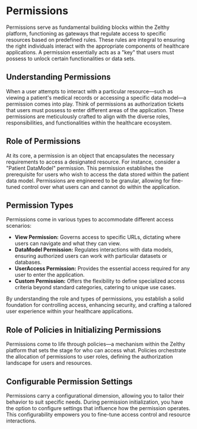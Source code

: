 # Permissions

Permissions serve as fundamental building blocks within the Zelthy platform, functioning as gateways that regulate access to specific resources based on predefined rules. These rules are integral to ensuring the right individuals interact with the appropriate components of healthcare applications. A permission essentially acts as a "key" that users must possess to unlock certain functionalities or data sets.

## Understanding Permissions

When a user attempts to interact with a particular resource—such as viewing a patient's medical records or accessing a specific data model—a permission comes into play. Think of permissions as authorization tickets that users must possess to enter different areas of the application. These permissions are meticulously crafted to align with the diverse roles, responsibilities, and functionalities within the healthcare ecosystem.

## Role of Permissions

At its core, a permission is an object that encapsulates the necessary requirements to access a designated resource. For instance, consider a "Patient DataModel" permission. This permission establishes the prerequisite for users who wish to access the data stored within the patient data model. Permissions are engineered to be granular, allowing for fine-tuned control over what users can and cannot do within the application.

## Permission Types

Permissions come in various types to accommodate different access scenarios:

- **View Permission:** Governs access to specific URLs, dictating where users can navigate and what they can view.
- **DataModel Permission:** Regulates interactions with data models, ensuring authorized users can work with particular datasets or databases.
- **UserAccess Permission:** Provides the essential access required for any user to enter the application.
- **Custom Permission:** Offers the flexibility to define specialized access criteria beyond standard categories, catering to unique use cases.

By understanding the role and types of permissions, you establish a solid foundation for controlling access, enhancing security, and crafting a tailored user experience within your healthcare applications.

## Role of Policies in Initializing Permissions

Permissions come to life through policies—a mechanism within the Zelthy platform that sets the stage for who can access what. Policies orchestrate the allocation of permissions to user roles, defining the authorization landscape for users and resources.

## Configurable Permission Settings

Permissions carry a configurational dimension, allowing you to tailor their behavior to suit specific needs. During permission initialization, you have the option to configure settings that influence how the permission operates. This configurability empowers you to fine-tune access control and resource interactions.
